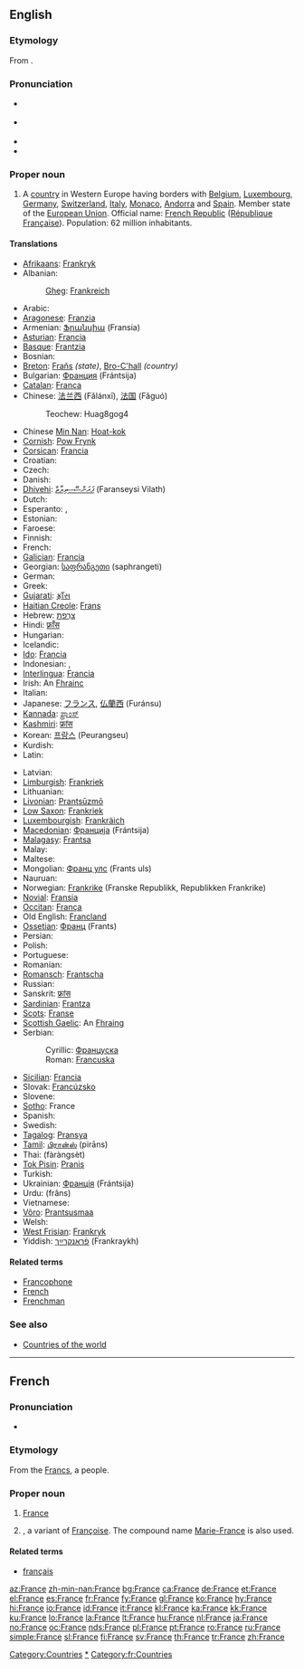 {{wikipedia}}
==English==

{{rank|mine|wild|front|576|France|London|save|length}}

===Etymology===
From {{etyl|fr}} {{term|France|lang=fr}}.

===Pronunciation===
* {{a|UK}} {{IPA|/ˈfɹɑːns/}}
* {{a|UK}} {{IPA|/ˈfɹænts/}}
* {{audio|en-us-France.ogg|Audio (US)}}
* {{rhymes|ɑːns}}

===Proper noun===
{{en-proper noun}}

# A [[country]] in Western Europe having borders with [[Belgium]], [[Luxembourg]], [[Germany]], [[Switzerland]], [[Italy]], [[Monaco]], [[Andorra]] and [[Spain]]. Member state of the [[European Union]]. Official name: [[French Republic]] ([[République Française]]). Population: 62 million inhabitants.

====Translations====
{{trans-top|country}}
* [[Afrikaans]]: [[Frankryk]]
* Albanian: {{t+|sq|Franca|xs=Albanian}}
*: [[Gheg]]: [[Frankreich]]
* Arabic: {{t+|ar|فرنسا|f|alt=فَرَنسَا|tr=faránsa|sc=Arab}}
* [[Aragonese]]: [[Franzia]] {{f}}
* Armenian: [[Ֆրանսիա]] (Fransia)
* [[Asturian]]: [[Francia]] {{f}}
* [[Basque]]: [[Frantzia]]
* Bosnian: {{t-|bs|Francuska|f}}
* [[Breton]]: [[Frañs]] ''(state)'', [[Bro-C'hall]] ''(country)''
* Bulgarian: [[Франция]] (Frántsija) {{f}}
* [[Catalan]]: [[França]] {{f}}
* Chinese: [[法兰西]] (Fǎlánxī), [[法国]] (Fǎguó)
*: Teochew: Huag8gog4
* Chinese [[Min Nan]]: [[Hoat-kok]]
* [[Cornish]]: [[Pow Frynk]]
* [[Corsican]]: [[Francia]] {{f}}
* Croatian: {{t+|hr|Francuska|f}}
* Czech: {{t+|cs|Francie}}
* Danish: {{t+|da|Frankrig}}
* [[Dhivehi]]: [[ފަރަންސޭސިވިލާތް]] (Faranseysi Vilath)
* Dutch: {{t+|nl|Frankrijk|n}}
* Esperanto: {{t+|eo|Francio|xs=Esperanto}}, {{t+|eo|Francujo|xs=Esperanto}}
* Estonian: {{t+|et|Prantsusmaa}}
* Faroese: {{t-|fo|Frakland|xs=Faroese}}
* Finnish: {{t+|fi|Ranska}}
* French: {{t+|fr|France|f}}
* [[Galician]]: [[Francia]] {{f}}
* Georgian: [[საფრანგეთი]] (saphrangeti)
* German: {{t+|de|Frankreich|n}}
* Greek: {{t+|el|Γαλλία|f|tr=Gallía|sc=Grek}}
* [[Gujarati]]: [[ફ્રાઁસ]]
* [[Haitian Creole]]: [[Frans]]
* Hebrew: [[צרפת|צָרְפַת]] {{IPAchar|(Tzarfat; ''classical:'' Ṣārəphath)}}
* Hindi: [[फ़्राँस]]
* Hungarian: {{t+|hu|Franciaország}}
* Icelandic: {{t+|is|Frakkland|n}}
* [[Ido]]: [[Francia]]
* Indonesian: {{t+|id|Perancis|xs=Indonesian}}, {{t+|id|Prancis|xs=Indonesian}}
* [[Interlingua]]: [[Francia]]
* Irish: An [[Frainc|Fhrainc]] {{f}}
* Italian: {{t+|it|Francia|f}}
* Japanese: [[フランス]], [[仏蘭西]] (Furánsu)
* [[Kannada]]: [[ಪ್ರಾಂಸ್]]
* [[Kashmiri]]: [[फ्रांस]]
* Korean: [[프랑스]] (Peurangseu)
* Kurdish: {{ku-Arab|[[فه‌ره‌نسا]]}}
* Latin: {{t+|la|Gallia|f}}
{{trans-mid}}
* Latvian: {{t-|lv|Francija|f|xs=Latvian}}
* [[Limburgish]]: [[Frankriek]]
* Lithuanian: {{t+|lt|Prancūzija|xs=Lithuanian}}
* [[Livonian]]: [[Prantsūzmō]]
* [[Low Saxon]]: [[Frankriek]]
* [[Luxembourgish]]: [[Frankräich]]
* [[Macedonian]]: [[Франција]] (Frántsija) {{f}}
* [[Malagasy]]: [[Frantsa]]
* Malay: {{t-|ms|Perancis|xs=Malay}}
* Maltese: {{t-|mt|Franza|xs=Maltese}}
* Mongolian: [[Франц улс]] (Frants uls)
* Nauruan: {{t-|na|France|xs=Nauruan}}
* Norwegian: [[Frankrike]] (Franske Republikk, Republikken Frankrike)
* [[Novial]]: [[Fransia]]
* [[Occitan]]: [[França]]
* Old English: [[Francland]]
* [[Ossetian]]: [[Франц]] (Frants)
* Persian: {{t-|fa|فرانسه|tr=frânseh|sc=fa-Arab|xs=Persian}}
* Polish: {{t+|pl|Francja|f}}
* Portuguese: {{t+|pt|França|f}}
* Romanian: {{t+|ro|Franţa|f}}
* [[Romansch]]: [[Frantscha]]
* Russian: {{t+|ru|Франция|f|tr=Frántsija|sc=Cyrl}}
* Sanskrit: [[फ्रांस]]
* [[Sardinian]]: [[Frantza]]
* [[Scots]]: [[Franse]]
* [[Scottish Gaelic]]: An [[Fraing|Fhraing]]
* Serbian:
*: Cyrillic: [[Француска]] {{f}}
*: Roman: [[Francuska#Serbian|Francuska]] {{f}}
* [[Sicilian]]: [[Francia]] {{f}}
* Slovak: [[Francúzsko]]
* Slovene: {{t+|sl|Francija|f}}
* [[Sotho]]: France
* Spanish: {{t+|es|Francia|f}}
* Swedish: {{t+|sv|Frankrike}}
* [[Tagalog]]: [[Pransya]]
* [[Tamil]]: [[பிரான்ஸ்]] (pirāns)
* Thai: {{Thai|[[ฝรั่งเศส]]}} (fàràngsèt)
* [[Tok Pisin]]: [[Pranis]]
* Turkish: {{t+|tr|Fransa}}
* Ukrainian: [[Франція]] (Frántsija) {{f}}
* Urdu: {{fa-Arab|[[فرانس]]}} (frâns)
* Vietnamese: {{t-|vi|Pháp|xs=Vietnamese}}
* [[Võro]]: [[Prantsusmaa]]
* Welsh: {{t-|cy|Ffrainc|f|xs=Welsh}}
* [[West Frisian]]: [[Frankryk]]
* Yiddish: [[פֿראַנקרײַך]] (Frankraykh)
{{trans-bottom}}

====Related terms====
* [[Francophone]]
* [[French]]
* [[Frenchman]]

===See also===
* [[Appendix:Countries of the world|Countries of the world]]

----

==French==

===Pronunciation===
* {{audio|Fr-France.ogg|audio}}

===Etymology===
From the [[Francs]], a people.

===Proper noun===
{{infl|fr|proper noun|g=f}}

# [[#English|France]]
# {{given name|female|lang=fr}}, a  variant of [[Françoise]]. The compound name [[Marie-France]] is also used.

====Related terms====
* [[français]]

[[Category:Countries]]
[[Category:France|*]]
[[Category:fr:Countries]]

[[az:France]]
[[zh-min-nan:France]]
[[bg:France]]
[[ca:France]]
[[de:France]]
[[et:France]]
[[el:France]]
[[es:France]]
[[fr:France]]
[[fy:France]]
[[gl:France]]
[[ko:France]]
[[hy:France]]
[[hi:France]]
[[io:France]]
[[id:France]]
[[it:France]]
[[kl:France]]
[[ka:France]]
[[kk:France]]
[[ku:France]]
[[lo:France]]
[[la:France]]
[[lt:France]]
[[hu:France]]
[[nl:France]]
[[ja:France]]
[[no:France]]
[[oc:France]]
[[nds:France]]
[[pl:France]]
[[pt:France]]
[[ro:France]]
[[ru:France]]
[[simple:France]]
[[sl:France]]
[[fi:France]]
[[sv:France]]
[[th:France]]
[[tr:France]]
[[zh:France]]